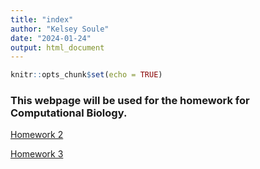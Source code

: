 ```yaml
---
title: "index"
author: "Kelsey Soule"
date: "2024-01-24"
output: html_document
---
```


```r
knitr::opts_chunk$set(echo = TRUE)
```


### This webpage will be used for the homework for Computational Biology.

[Homework 2](Homework_02.html)

[Homework 3](Homework_03.html)
